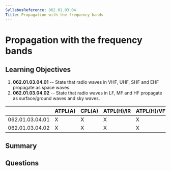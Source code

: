 ```yaml
---
SyllabusReference: 062.01.03.04
Title: Propagation with the frequency bands
---
```


# Propagation with the frequency bands

## Learning Objectives

1.  **062.01.03.04.01** -- State that radio waves in VHF, UHF, SHF and EHF
    propagate as space waves.
2.  **062.01.03.04.02** -- State that radio waves in LF, MF and HF propagate as
    surface/ground waves and sky waves.

|                 | ATPL(A) | CPL(A) | ATPL(H)/IR | ATPL(H)/VFR | CPL(H) | IR | CBIR(A) |
| --------------- | ------- | ------ | ---------- | ----------- | ------ | -- | ------- |
| 062.01.03.04.01 | X       | X      | X          | X           | X      | X  |         |
| 062.01.03.04.02 | X       | X      | X          | X           | X      | X  |         |

## Summary

## Questions
